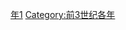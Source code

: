 {{Catnav|頁面分類|历史|歷史時代|年|前3世纪各年}}
{{Commons category|241 BC}}

[[Category:前240年代|年1]]
[[Category:前3世纪各年|Category:前3世纪各年]]